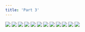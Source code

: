 ```yaml
---
title: 'Part 3'
---
```


![](/images/shell/part-3/shell19.jpg)
![](/images/shell/part-3/shell20.jpg)
![](/images/shell/part-3/shell21.jpg)
![](/images/shell/part-3/shell22.jpg)
![](/images/shell/part-3/shell23.jpg)
![](/images/shell/part-3/shell24.jpg)
![](/images/shell/part-3/shell25.jpg)
![](/images/shell/part-3/shell26.jpg)
![](/images/shell/part-3/shell27.jpg)
![](/images/shell/part-3/shell28.jpg)
![](/images/shell/part-3/shell29.jpg)
![](/images/shell/part-3/shell30.jpg)
